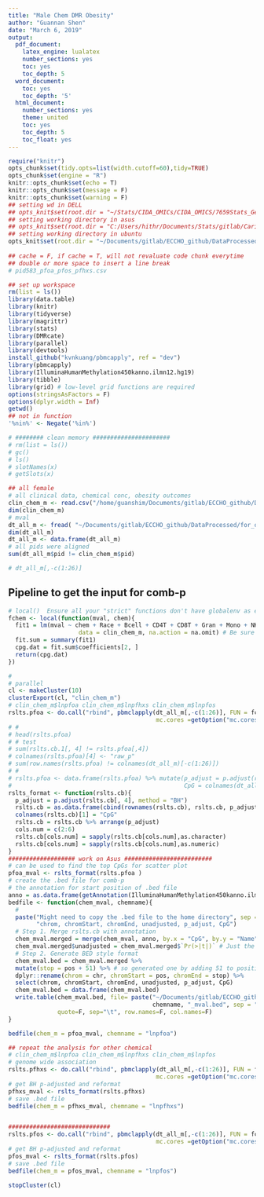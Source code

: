 ```yaml
---
title: "Male Chem DMR Obesity"
author: "Guannan Shen"
date: "March 6, 2019"
output: 
  pdf_document:
    latex_engine: lualatex
    number_sections: yes
    toc: yes
    toc_depth: 5
  word_document:
    toc: yes
    toc_depth: '5'
  html_document:
    number_sections: yes
    theme: united
    toc: yes
    toc_depth: 5
    toc_float: yes
---
```


```r
require("knitr")
opts_chunk$set(tidy.opts=list(width.cutoff=60),tidy=TRUE)
opts_chunk$set(engine = "R")
knitr::opts_chunk$set(echo = T)
knitr::opts_chunk$set(message = F)
knitr::opts_chunk$set(warning = F)
## setting wd in DELL
## opts_knit$set(root.dir = "~/Stats/CIDA_OMICs/CIDA_OMICS/7659Stats_Genetics/HW5/")
## setting working directory in asus 
## opts_knit$set(root.dir = "C:/Users/hithr/Documents/Stats/gitlab/Cario_RNASeq_Microbiom_Inte/DataRaw/") 
## setting working directory in ubuntu
opts_knit$set(root.dir = "~/Documents/gitlab/ECCHO_github/DataProcessed/for_obesity/")
                                                 
## cache = F, if cache = T, will not revaluate code chunk everytime
## double or more space to insert a line break
# pid583_pfoa_pfos_pfhxs.csv
```

```r
## set up workspace
rm(list = ls())
library(data.table)
library(knitr)
library(tidyverse)
library(magrittr)
library(stats)
library(DMRcate)
library(parallel)
library(devtools)
install_github("kvnkuang/pbmcapply", ref = "dev")
library(pbmcapply)
library(IlluminaHumanMethylation450kanno.ilmn12.hg19)
library(tibble)
library(grid) # low-level grid functions are required
options(stringsAsFactors = F)
options(dplyr.width = Inf)
getwd()
## not in function
'%nin%' <- Negate('%in%')

# ######## clean memory ######################
# rm(list = ls())
# gc()
# ls()
# slotNames(x)
# getSlots(x)

```


```r
## all female
# all clinical data, chemical conc, obesity outcomes
clin_chem_m <- read.csv("/home/guanshim/Documents/gitlab/ECCHO_github/DataProcessed/clin_chem_m.csv")
dim(clin_chem_m)
# mval
dt_all_m <- fread( "~/Documents/gitlab/ECCHO_github/DataProcessed/for_obesity/dt_all_m.csv", header = T)
dim(dt_all_m)
dt_all_m <- data.frame(dt_all_m)
# all pids were aligned 
sum(dt_all_m$pid != clin_chem_m$pid)

# dt_all_m[,-c(1:26)]

```


## Pipeline to get the input for comb-p

```r
# local()  Ensure all your "strict" functions don't have globalenv as environment.
fchem <- local(function(mval, chem){
  fit1 = lm(mval ~ chem + Race + Bcell + CD4T + CD8T + Gran + Mono + NK + nRBC, 
                    data = clin_chem_m, na.action = na.omit) # Be sure to use the covariates for Anne's analysis
  fit.sum = summary(fit1)
  cpg.dat = fit.sum$coefficients[2, ] 
  return(cpg.dat)
})

#
# parallel
cl <- makeCluster(10)
clusterExport(cl, "clin_chem_m")
# clin_chem_m$lnpfoa clin_chem_m$lnpfhxs clin_chem_m$lnpfos
rslts.pfoa <- do.call("rbind", pbmclapply(dt_all_m[,-c(1:26)], FUN = fchem, clin_chem_m$lnpfoa, 
                                          mc.cores =getOption("mc.cores", 10L)))
# # 
# head(rslts.pfoa)
# # test 
# sum(rslts.cb.1[, 4] != rslts.pfoa[,4])
# colnames(rslts.pfoa)[4] <- "raw_p"
# sum(row.names(rslts.pfoa) != colnames(dt_all_m)[-c(1:26)])
# #
# rslts.pfoa <- data.frame(rslts.pfoa) %>% mutate(p_adjust = p.adjust(raw_p, method = "BH"),
#                                                 CpG = colnames(dt_all_m)[-c(1:26)])
rslts_format <- function(rslts.cb){
  p_adjust = p.adjust(rslts.cb[, 4], method = "BH")
  rslts.cb = as.data.frame(cbind(rownames(rslts.cb), rslts.cb, p_adjust))
  colnames(rslts.cb)[1] = "CpG"
  rslts.cb = rslts.cb %>% arrange(p_adjust)
  cols.num = c(2:6)
  rslts.cb[cols.num] = sapply(rslts.cb[cols.num],as.character)
  rslts.cb[cols.num] = sapply(rslts.cb[cols.num],as.numeric)
}
################### work on Asus #########################
# can be used to find the top CpGs for scatter plot
pfoa_mval <- rslts_format(rslts.pfoa )
# create the .bed file for comb-p
# the annotation for start position of .bed file
anno = as.data.frame(getAnnotation(IlluminaHumanMethylation450kanno.ilmn12.hg19))
bedfile <- function(chem_mval, chemname){
  # 
  paste("Might need to copy the .bed file to the home directory", sep = "\n",
        "chrom, chromStart, chromEnd, unadjusted, p_adjust, CpG")
  # Step 1. Merge rslts.cb with annotation
  chem_mval.merged = merge(chem_mval, anno, by.x = "CpG", by.y = "Name")
  chem_mval.merged$unadjusted = chem_mval.merged$`Pr(>|t|)` # Just the same column with a better name
  # Step 2. Generate BED style format
  chem_mval.bed = chem_mval.merged %>%
  mutate(stop = pos + 51) %>% # so generated one by adding 51 to position, 50 is the len of probe
  dplyr::rename(chrom = chr, chromStart = pos, chromEnd = stop) %>%
  select(chrom, chromStart, chromEnd, unadjusted, p_adjust, CpG)
  chem_mval.bed = data.frame(chem_mval.bed)
  write.table(chem_mval.bed, file= paste("~/Documents/gitlab/ECCHO_github/DataProcessed/", 
                                         chemname, "_mval.bed", sep = ""), 
              quote=F, sep="\t", row.names=F, col.names=F)
}

bedfile(chem_m = pfoa_mval, chemname = "lnpfoa")

## repeat the analysis for other chemical 
# clin_chem_m$lnpfoa clin_chem_m$lnpfhxs clin_chem_m$lnpfos
# genome wide association
rslts.pfhxs <- do.call("rbind", pbmclapply(dt_all_m[,-c(1:26)], FUN = fchem, clin_chem_m$lnpfhxs, 
                                          mc.cores =getOption("mc.cores", 10L)))
# get BH p-adjusted and reformat
pfhxs_mval <- rslts_format(rslts.pfhxs)
# save .bed file
bedfile(chem_m = pfhxs_mval, chemname = "lnpfhxs")


############################# 
rslts.pfos <- do.call("rbind", pbmclapply(dt_all_m[,-c(1:26)], FUN = fchem, clin_chem_m$lnpfos, 
                                          mc.cores =getOption("mc.cores", 10L)))
# get BH p-adjusted and reformat
pfos_mval <- rslts_format(rslts.pfos)
# save .bed file
bedfile(chem_m = pfos_mval, chemname = "lnpfos")

stopCluster(cl)
```


